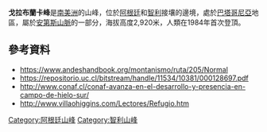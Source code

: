 {{Coord|49|8|1|S|73|4|59|W|display=title}}

'''戈拉布蘭卡峰'''是[[南美洲|南美洲]]的山峰，位於[[阿根廷|阿根廷]]和[[智利|智利]]接壤的邊境，處於[[巴塔哥尼亞|巴塔哥尼亞]]地區，屬於[[安第斯山脈|安第斯山脈]]的一部分，海拔高度2,920米，人類在1984年首次登頂。

==參考資料==
* https://www.andeshandbook.org/montanismo/ruta/205/Normal {{Wayback|url=https://www.andeshandbook.org/montanismo/ruta/205/Normal |date=20210412091433 }}
* https://repositorio.uc.cl/bitstream/handle/11534/10381/000128697.pdf {{Wayback|url=https://repositorio.uc.cl/bitstream/handle/11534/10381/000128697.pdf |date=20210412091431 }}
* http://www.conaf.cl/conaf-avanza-en-el-desarrollo-y-presencia-en-campo-de-hielo-sur/ {{Wayback|url=http://www.conaf.cl/conaf-avanza-en-el-desarrollo-y-presencia-en-campo-de-hielo-sur/ |date=20181012054027 }}
* http://www.villaohiggins.com/Lectores/Refugio.htm {{Wayback|url=http://www.villaohiggins.com/Lectores/Refugio.htm |date=20210412091433 }}

{{Argentina-geo-stub}}
{{Chile-geo-stub}}
[[Category:阿根廷山峰|Category:阿根廷山峰]]
[[Category:智利山峰|Category:智利山峰]]